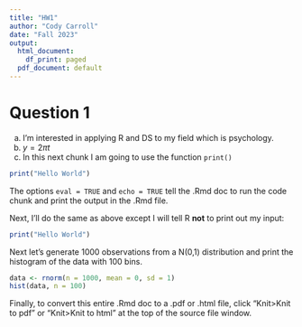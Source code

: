 ```yaml
---
title: "HW1"
author: "Cody Carroll"
date: "Fall 2023"
output:
  html_document:
    df_print: paged
  pdf_document: default
---
```


# Question 1 
a.  I'm interested in applying R and DS to my field which is psychology. 
b. $y = 2\pi t$ 
c. In this next chunk I am going to use the function `print()`


```r
print("Hello World")
```

The options  `eval = TRUE` and `echo = TRUE` tell the .Rmd doc to run the code chunk and print the output in the .Rmd file. 


Next, I'll do the same as above except I will tell R **not** to print out my input:
```r
print("Hello World")
```

Next let's generate 1000 observations from a N(0,1) distribution and print the histogram of the data with 100 bins.

```r
data <- rnorm(n = 1000, mean = 0, sd = 1)
hist(data, n = 100)
```

Finally, to convert this entire .Rmd doc to a .pdf or .html file, click "Knit>Knit to pdf" or "Knit>Knit to html" at the top of the source file window.